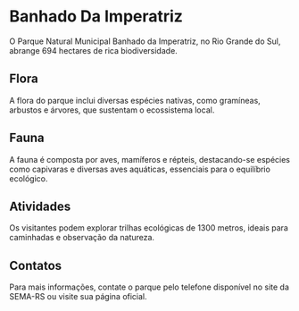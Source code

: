# Banhado Da Imperatriz

O Parque Natural Municipal Banhado da Imperatriz, no Rio Grande do Sul, abrange 694 hectares de rica biodiversidade.

## Flora

A flora do parque inclui diversas espécies nativas, como gramíneas, arbustos e árvores, que sustentam o ecossistema local.

## Fauna

A fauna é composta por aves, mamíferos e répteis, destacando-se espécies como capivaras e diversas aves aquáticas, essenciais para o equilíbrio ecológico.

## Atividades

Os visitantes podem explorar trilhas ecológicas de 1300 metros, ideais para caminhadas e observação da natureza.

## Contatos

Para mais informações, contate o parque pelo telefone disponível no site da SEMA-RS ou visite sua página oficial.